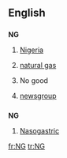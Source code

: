 {{also|Ng|ng|.ng|-ng}}
==English==

==={{abbreviation}}===
'''NG'''

# [[Nigeria]]
# {{petrochemistry}} [[natural gas]]
# No good
# {{internet}} [[newsgroup]]

==={{initialism}}===
'''NG'''

# [[nasogastric|Nasogastric]]

[[fr:NG]]
[[tr:NG]]